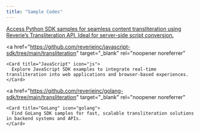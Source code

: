 ```yaml
---
title: "Sample Codes"
---
```


<CardGroup cols={2}>
  <a
    href="https://github.com/reverieinc/python-sdk/tree/main/transliteration"
    target="_blank"
    rel="noopener noreferrer"
  >
    <Card title="Python" icon="python">
      Access Python SDK samples for seamless content transliteration using Reverie’s Transliteration API. Ideal for server-side script conversion.
    </Card>
  </a>

  <a
    href="https://github.com/reverieinc/javascript-sdk/tree/main/transliteration"
    target="_blank"
    rel="noopener noreferrer"
  >
    <Card title="JavaScript" icon="js">
      Explore JavaScript SDK examples to integrate real-time transliteration into web applications and browser-based experiences.
    </Card>
  </a>

  <a
    href="https://github.com/reverieinc/golang-sdk/tree/main/transliteration"
    target="_blank"
    rel="noopener noreferrer"
  >
    <Card title="GoLang" icon="golang">
      Find GoLang SDK samples for fast, scalable transliteration solutions in backend systems and APIs.
    </Card>
  </a>
</CardGroup>